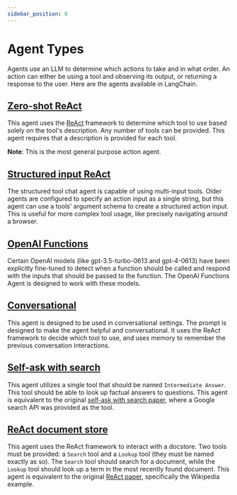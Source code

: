 ```yaml
---
sidebar_position: 0
---
```


# Agent Types

Agents use an LLM to determine which actions to take and in what order.
An action can either be using a tool and observing its output, or returning a response to the user.
Here are the agents available in LangChain.

## [Zero-shot ReAct](/docs/modules/agents/agent_types/react)

This agent uses the [ReAct](https://arxiv.org/pdf/2210.03629) framework to determine which tool to use
based solely on the tool's description. Any number of tools can be provided.
This agent requires that a description is provided for each tool.

**Note**: This is the most general purpose action agent.

## [Structured input ReAct](/docs/modules/agents/agent_types/structured_chat)

The structured tool chat agent is capable of using multi-input tools.
Older agents are configured to specify an action input as a single string, but this agent can use a tools' argument
schema to create a structured action input. This is useful for more complex tool usage, like precisely
navigating around a browser.

## [OpenAI Functions](/docs/modules/agents/agent_types/openai_functions_agent)

Certain OpenAI models (like gpt-3.5-turbo-0613 and gpt-4-0613) have been explicitly fine-tuned to detect when a
function should be called and respond with the inputs that should be passed to the function.
The OpenAI Functions Agent is designed to work with these models.

## [Conversational](/docs/modules/agents/agent_types/chat_conversation_agent)

This agent is designed to be used in conversational settings.
The prompt is designed to make the agent helpful and conversational.
It uses the ReAct framework to decide which tool to use, and uses memory to remember the previous conversation interactions.

## [Self-ask with search](/docs/modules/agents/agent_types/self_ask_with_search)

This agent utilizes a single tool that should be named `Intermediate Answer`.
This tool should be able to look up factual answers to questions. This agent
is equivalent to the original [self-ask with search paper](https://ofir.io/self-ask.pdf),
where a Google search API was provided as the tool.

## [ReAct document store](/docs/modules/agents/agent_types/react_docstore)

This agent uses the ReAct framework to interact with a docstore. Two tools must
be provided: a `Search` tool and a `Lookup` tool (they must be named exactly as so).
The `Search` tool should search for a document, while the `Lookup` tool should look up
a term in the most recently found document.
This agent is equivalent to the
original [ReAct paper](https://arxiv.org/pdf/2210.03629.pdf), specifically the Wikipedia example.
